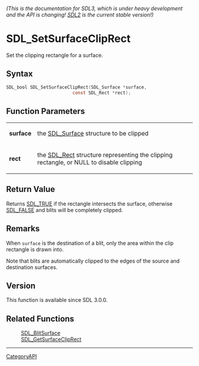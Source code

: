 ====== (This is the documentation for SDL3, which is under heavy development and the API is changing! [https://wiki.libsdl.org/SDL2/ SDL2] is the current stable version!) ======
= SDL_SetSurfaceClipRect =

Set the clipping rectangle for a surface.

== Syntax ==

<syntaxhighlight lang='c'>
SDL_bool SDL_SetSurfaceClipRect(SDL_Surface *surface,
                         const SDL_Rect *rect);
</syntaxhighlight>

== Function Parameters ==

{|
|'''surface'''
|the [[SDL_Surface]] structure to be clipped
|-
|'''rect'''
|the [[SDL_Rect]] structure representing the clipping rectangle, or NULL to disable clipping
|}

== Return Value ==

Returns [[SDL_TRUE]] if the rectangle intersects the surface, otherwise
[[SDL_FALSE]] and blits will be completely clipped.

== Remarks ==

When <code>surface</code> is the destination of a blit, only the area
within the clip rectangle is drawn into.

Note that blits are automatically clipped to the edges of the source and
destination surfaces.

== Version ==

This function is available since SDL 3.0.0.

== Related Functions ==

:[[SDL_BlitSurface]]
:[[SDL_GetSurfaceClipRect]]

----
[[CategoryAPI]]


